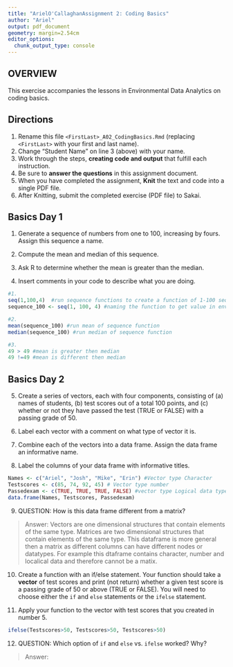```yaml
---
title: "ArielO'CallaghanAssignment 2: Coding Basics"
author: "Ariel"
output: pdf_document
geometry: margin=2.54cm
editor_options: 
  chunk_output_type: console
---
```


## OVERVIEW

This exercise accompanies the lessons in Environmental Data Analytics on coding basics.

## Directions

1.  Rename this file `<FirstLast>_A02_CodingBasics.Rmd` (replacing `<FirstLast>` with your first and last name).
2.  Change "Student Name" on line 3 (above) with your name.
3.  Work through the steps, **creating code and output** that fulfill each instruction.
4.  Be sure to **answer the questions** in this assignment document.
5.  When you have completed the assignment, **Knit** the text and code into a single PDF file.
6.  After Knitting, submit the completed exercise (PDF file) to Sakai.

## Basics Day 1

1.  Generate a sequence of numbers from one to 100, increasing by fours. Assign this sequence a name.

2.  Compute the mean and median of this sequence.

3.  Ask R to determine whether the mean is greater than the median.

4.  Insert comments in your code to describe what you are doing.

```r
#1. 
seq(1,100,4)  #run sequence functions to create a function of 1-100 sequencing by 4. to, from, by
sequence_100 <- seq(1, 100, 4) #naming the function to get value in environment tab and utilize step 2

#2. 
mean(sequence_100) #run mean of sequence function
median(sequence_100) #run median of sequence function

#3. 
49 > 49 #mean is greater then median
49 !=49 #mean is different then median
```

## Basics Day 2

5.  Create a series of vectors, each with four components, consisting of (a) names of students, (b) test scores out of a total 100 points, and (c) whether or not they have passed the test (TRUE or FALSE) with a passing grade of 50.

6.  Label each vector with a comment on what type of vector it is.

7.  Combine each of the vectors into a data frame. Assign the data frame an informative name.

8.  Label the columns of your data frame with informative titles.

```r
Names <- c("Ariel", "Josh", "Mike", "Erin") #Vector type Character
Testscores <- c(85, 74, 92, 45) # Vector type number
Passedexam <- c(TRUE, TRUE, TRUE, FALSE) #vector type Logical data type True if >50
data.frame(Names, Testscores, Passedexam)

```

9.  QUESTION: How is this data frame different from a matrix?

> Answer: Vectors are one dimensional structures that contain elements of the same type. Matrices are two dimensional structures that contain elements of the same type. This dataframe is more general then a matrix as different columns can have different nodes or datatypes. For example this dtaframe contains character, number and localical data and therefore cannot be a matix. 


10. Create a function with an if/else statement. Your function should take a **vector** of test scores and print (not return) whether a given test score is a passing grade of 50 or above (TRUE or FALSE). You will need to choose either the `if` and `else` statements or the `ifelse` statement. 

11. Apply your function to the vector with test scores that you created in number 5.

```r


ifelse(Testscores>50, Testscores>50, Testscores>50)

```

12. QUESTION: Which option of `if` and `else` vs. `ifelse` worked? Why?

> Answer:
